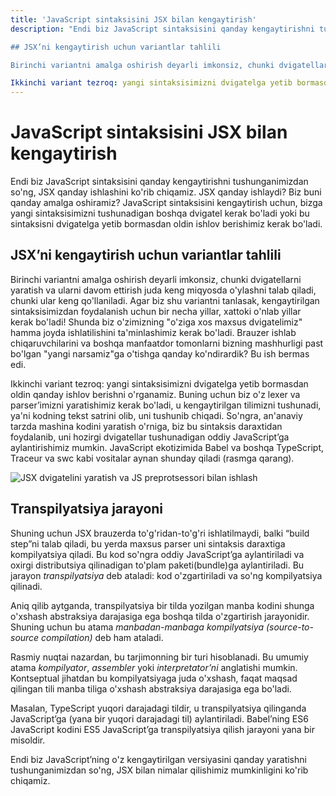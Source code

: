 ```yaml
---
title: 'JavaScript sintaksisini JSX bilan kengaytirish'
description: "Endi biz JavaScript sintaksisini qanday kengaytirishni tushunganimizdan so'ng, JSX qanday ishlashini ko'rib chiqamiz. JSX qanday ishlaydi? Biz buni qanday amalga oshiramiz? JavaScript sintaksisini kengaytirish uchun, bizga yangi sintaksisimizni tushunadigan boshqa dvigatel kerak bo'ladi yoki bu sintaksisni dvigatelga yetib bormasdan oldin ishlov berishimiz kerak bo'ladi. 

## JSX’ni kengaytirish uchun variantlar tahlili

Birinchi variantni amalga oshirish deyarli imkonsiz, chunki dvigatellarni yaratish va ularni davom ettirish juda keng miqyosda o'ylashni talab qiladi, chunki ular keng qo'llaniladi. Agar biz shu variantni tanlasak, kengaytirilgan sintaksisimizdan foydalanish uchun bir necha yillar, xattoki o'nlab yillar kerak bo'ladi! Shunda biz o'zimizning "o'ziga xos maxsus dvigatelimiz" hamma joyda ishlatilishini ta'minlashimiz kerak bo'ladi. Brauzer ishlab chiqaruvchilarini va boshqa manfaatdor tomonlarni bizning mashhurligi past bo'lgan "yangi narsamiz"ga o'tishga qanday ko'ndirardik? Bu ish bermas edi.

Ikkinchi variant tezroq: yangi sintaksisimizni dvigatelga yetib bormasdan oldin qanday ishlov berishni o'rganamiz. Buning uchun biz o'z lexer va parser’imizni yaratishimiz kerak bo'ladi, u kengaytirilgan tilimizni tushunadi, ya'ni kodning tekst satrini olib, uni tushunib chiqadi. So'ngra, an'anaviy tarzda mashina kodini yaratish o'rniga, biz bu sintaksis daraxtidan foydalanib, uni hozirgi dvigatellar tushunadigan oddiy JavaScript’ga aylantirishimiz mumkin. JavaScript ekotizimida Babel va boshqa TypeScript, Traceur va swc kabi vositalar aynan shunday qiladi."
---
```


# JavaScript sintaksisini JSX bilan kengaytirish

Endi biz JavaScript sintaksisini qanday kengaytirishni tushunganimizdan so'ng, JSX qanday ishlashini ko'rib chiqamiz. JSX qanday ishlaydi? Biz buni qanday amalga oshiramiz? JavaScript sintaksisini kengaytirish uchun, bizga yangi sintaksisimizni tushunadigan boshqa dvigatel kerak bo'ladi yoki bu sintaksisni dvigatelga yetib bormasdan oldin ishlov berishimiz kerak bo'ladi.

## JSX’ni kengaytirish uchun variantlar tahlili

Birinchi variantni amalga oshirish deyarli imkonsiz, chunki dvigatellarni yaratish va ularni davom ettirish juda keng miqyosda o'ylashni talab qiladi, chunki ular keng qo'llaniladi. Agar biz shu variantni tanlasak, kengaytirilgan sintaksisimizdan foydalanish uchun bir necha yillar, xattoki o'nlab yillar kerak bo'ladi! Shunda biz o'zimizning "o'ziga xos maxsus dvigatelimiz" hamma joyda ishlatilishini ta'minlashimiz kerak bo'ladi. Brauzer ishlab chiqaruvchilarini va boshqa manfaatdor tomonlarni bizning mashhurligi past bo'lgan "yangi narsamiz"ga o'tishga qanday ko'ndirardik? Bu ish bermas edi.

Ikkinchi variant tezroq: yangi sintaksisimizni dvigatelga yetib bormasdan oldin qanday ishlov berishni o'rganamiz. Buning uchun biz o'z lexer va parser’imizni yaratishimiz kerak bo'ladi, u kengaytirilgan tilimizni tushunadi, ya'ni kodning tekst satrini olib, uni tushunib chiqadi. So'ngra, an'anaviy tarzda mashina kodini yaratish o'rniga, biz bu sintaksis daraxtidan foydalanib, uni hozirgi dvigatellar tushunadigan oddiy JavaScript’ga aylantirishimiz mumkin. JavaScript ekotizimida Babel va boshqa TypeScript, Traceur va swc kabi vositalar aynan shunday qiladi (rasmga qarang).

![JSX dvigatelini yaratish va JS preprotsessori bilan ishlash](/jsx-engine-preprocessor.png)

## Transpilyatsiya jarayoni

Shuning uchun JSX brauzerda to'g'ridan-to'g'ri ishlatilmaydi, balki “build step”ni talab qiladi, bu yerda maxsus parser uni sintaksis daraxtiga kompilyatsiya qiladi. Bu kod so'ngra oddiy JavaScript’ga aylantiriladi va oxirgi distributsiya qilinadigan to'plam paketi(bundle)ga aylantiriladi. Bu jarayon _transpilyatsiya_ deb ataladi: kod o'zgartiriladi va so'ng kompilyatsiya qilinadi.

Aniq qilib aytganda, transpilyatsiya bir tilda yozilgan manba kodini shunga o'xshash abstraksiya darajasiga ega boshqa tilda o'zgartirish jarayonidir. Shuning uchun bu atama _manbadan-manbaga kompilyatsiya (source-to-source compilation)_ deb ham ataladi.

Rasmiy nuqtai nazardan, bu tarjimonning bir turi hisoblanadi. Bu umumiy atama _kompilyator_, _assembler_ yoki _interpretator’ni_ anglatishi mumkin. Kontseptual jihatdan bu kompilyatsiyaga juda o'xshash, faqat maqsad qilingan tili manba tiliga o'xshash abstraksiya darajasiga ega bo'ladi.

Masalan, TypeScript yuqori darajadagi tildir, u transpilyatsiya qilinganda JavaScript’ga (yana bir yuqori darajadagi til) aylantiriladi. Babel’ning ES6 JavaScript kodini ES5 JavaScript’ga transpilyatsiya qilish jarayoni yana bir misoldir.

Endi biz JavaScript’ning o'z kengaytirilgan versiyasini qanday yaratishni tushunganimizdan so'ng, JSX bilan nimalar qilishimiz mumkinligini ko'rib chiqamiz.
